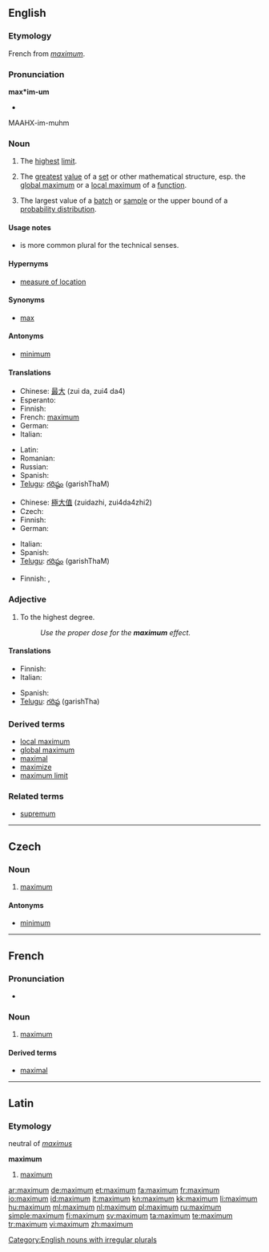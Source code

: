 {{wikipedia}}
{{also|Maximum}}
==English==

===Etymology===
French from {{etyl|la}} ''[[#Latin|maximum]]''.

===Pronunciation===
'''max*im-um'''
* {{audio|en-uk-maximum.ogg|Audio (UK)}}
MAAHX-im-muhm

===Noun===
{{en-noun|maxima|pl2=maximums}}

# The [[high|highest]] [[limit]].
# {{mathematics}} The [[great]]est [[value]] of a [[set]] or other mathematical structure, esp. the [[global maximum]] or a [[local maximum]] of a [[function]].
# {{statistics}} The largest value of a [[batch]] or [[sample]] or the upper bound of a [[probability distribution]].

====Usage notes====
* {{term|maxima|Maxima}} is more common plural for the technical senses.

====Hypernyms====
* {{sense|statistics}} [[measure of location]]

====Synonyms====
* [[max]]

====Antonyms====
* [[minimum]]

====Translations====
{{trans-top|highest limit}}
* Chinese: [[最]][[大]] (zui da, zui4 da4)
* Esperanto: {{t|eo|maksimumo|xs=Esperanto}}
* Finnish: {{t+|fi|maksimi}}
* French: [[maximum'French|maximum]]
* German: {{t+|de|Maximum|n}}
* Italian: {{t+|it|massimo|m}}
{{trans-mid}}
* Latin: {{t-|la|maximum}}
* Romanian: {{t-|ro|maximum}}
* Russian: {{t+|ru|максимум|m|tr=máksimum}}
* Spanish: {{t+|es|máximo}}
* [[Telugu]]: [[గరిష్ఠం]] (garishThaM)
{{trans-bottom}}

{{trans-top|math: greatest value}}
* Chinese: [[極]][[大]][[值]] (zuidazhi, zui4da4zhi2)
* Czech: {{t-|cs|maximum|n}}
* Finnish: {{t+|fi|maksimi}}
* German: {{t+|de|Maximum|n}}
{{trans-mid}}
* Italian: {{t+|it|massimo|m}}
* Spanish: {{t+|es|máximo}}
* [[Telugu]]: [[గరిష్ఠం]] (garishThaM)
{{trans-bottom}}

{{trans-top|statistics: largest value of a batch}}
* Finnish: {{t|fi|maksimiarvo}}, {{t-|fi|suurin}} {{t+|fi|arvo}}
{{trans-mid}}
{{trans-bottom}}

===Adjective===
{{en-adj|-}}

# To the highest degree.
#: ''Use the proper dose for the '''maximum''' effect.''

====Translations====
{{trans-top|highest degree}}
* Finnish: {{t+|fi|maksimi|alt=maksimi-}}
* Italian: {{t+|it|massimo|m}}
{{trans-mid}}
* Spanish: {{t+|es|máximo}}
* [[Telugu]]: [[గరిష్ఠ]] (garishTha)
{{trans-bottom}}

===Derived terms===
* [[local maximum]]
* [[global maximum]]
* [[maximal]]
* [[maximize]]
* [[maximum limit]]

===Related terms===
* [[supremum]]

[[Category:English nouns with irregular plurals]]

----

==Czech==

===Noun===
{{cs-noun|g=n}}

# [[#English|maximum]]

====Antonyms====
* [[minimum]]

----

==French==

===Pronunciation===
* {{audio|Fr-maximum.ogg|Audio}}

===Noun===
{{fr-noun|m}}

# [[#English|maximum]]

====Derived terms====
* [[maximal#French|maximal]]

----

==Latin==
{{la-attention}}

===Etymology===
neutral of ''[[maximus]]''

'''maximum'''
# [[#Noun|maximum]]

[[ar:maximum]]
[[de:maximum]]
[[et:maximum]]
[[fa:maximum]]
[[fr:maximum]]
[[io:maximum]]
[[id:maximum]]
[[it:maximum]]
[[kn:maximum]]
[[kk:maximum]]
[[li:maximum]]
[[hu:maximum]]
[[ml:maximum]]
[[nl:maximum]]
[[pl:maximum]]
[[ru:maximum]]
[[simple:maximum]]
[[fi:maximum]]
[[sv:maximum]]
[[ta:maximum]]
[[te:maximum]]
[[tr:maximum]]
[[vi:maximum]]
[[zh:maximum]]